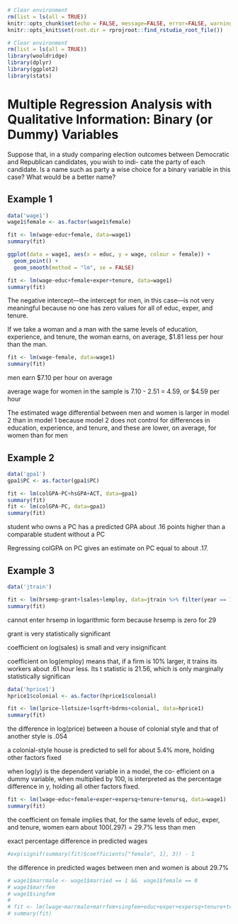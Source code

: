 ```r
# Clear environment
rm(list = ls(all = TRUE))
knitr::opts_chunk$set(echo = FALSE, message=FALSE, error=FALSE, warning=FALSE)
knitr::opts_knit$set(root.dir = rprojroot::find_rstudio_root_file())

# Clear environment
rm(list = ls(all = TRUE))
library(wooldridge)
library(dplyr)
library(ggplot2)
library(stats)
```

# Multiple Regression Analysis with Qualitative Information: Binary (or Dummy) Variables

Suppose that, in a study comparing election outcomes between Democratic and Republican candidates, you wish to indi- cate the party of each candidate. Is a name such as party a wise choice for a binary variable in this case? What would be a better name?

## Example 1

```r
data('wage1')
wage1$female <- as.factor(wage1$female)
```

```r
fit <- lm(wage~educ+female, data=wage1)
summary(fit)

ggplot(data = wage1, aes(x = educ, y = wage, colour = female)) + 
  geom_point() +
  geom_smooth(method = "lm", se = FALSE)
```

```r
fit <- lm(wage~educ+female+exper+tenure, data=wage1)
summary(fit)
```
The negative intercept—the intercept for men, in this case—is not very meaningful because no one has zero values for all of educ, exper, and tenure.

If we take a woman and a man with the same levels of education, experience, and tenure, the woman earns, on average, $1.81 less per hour than the man.

```r
fit <- lm(wage~female, data=wage1)
summary(fit)
```

men earn $7.10 per hour on average

average wage for women in the sample is 7.10 - 2.51 = 4.59, or $4.59 per hour

The estimated wage differential between men and women is larger in model 2 than in model 1 because model 2 does not control for differences in education, experience, and tenure, and these are lower, on average, for women than for men 

## Example 2

```r
data('gpa1')
gpa1$PC <- as.factor(gpa1$PC)
```

```r
fit <- lm(colGPA~PC+hsGPA+ACT, data=gpa1)
summary(fit)
fit <- lm(colGPA~PC, data=gpa1)
summary(fit)
```

student who owns a PC has a predicted GPA about .16 points higher than a comparable student without a PC

Regressing colGPA on PC gives an estimate on PC equal to about .17. 

## Example 3

```r
data('jtrain')
```

```r
fit <- lm(hrsemp~grant+lsales+lemploy, data=jtrain %>% filter(year == 1988))
summary(fit)
```
cannot enter hrsemp in logarithmic form because hrsemp is zero for 29 

grant is very statistically significant

coefficient on log(sales) is small and very insignificant

coefficient on log(employ) means that, if a firm is 10% larger, it trains its workers about .61 hour less. Its t statistic is 21.56, which is only marginally statistically significan

```r
data('hprice1')
hprice1$colonial <- as.factor(hprice1$colonial)
```

```r
fit <- lm(lprice~llotsize+lsqrft+bdrms+colonial, data=hprice1)
summary(fit)
```

the difference in log(price) between a house of colonial style and that of another style is .054

a colonial-style house is predicted to sell for about 5.4% more, holding other factors fixed

when log(y) is the dependent variable in a model, the co- efficient on a dummy variable, when multiplied by 100, is interpreted as the percentage difference in y, holding all other factors fixed.

```r
fit <- lm(lwage~educ+female+exper+expersq+tenure+tenursq, data=wage1)
summary(fit)
```
the coefficient on female implies that, for the same levels of educ, exper, and tenure, women earn about 100(.297) = 29.7% less than men

exact percentage difference in predicted wages

```r
#exp(signif(summary(fit)$coefficients["female", 1], 3)) - 1
```


the difference in predicted wages between men and women is about 29.7%


```r
# wage1$marrmale <- wage1$married == 1 &&  wage1$female == 0
# wage1$marrfem
# wage1$singfem
# 
# fit <- lm(lwage~marrmale+marrfem+singfem+educ+exper+expersq+tenure+tenursq, data=wage1)
# summary(fit)
```